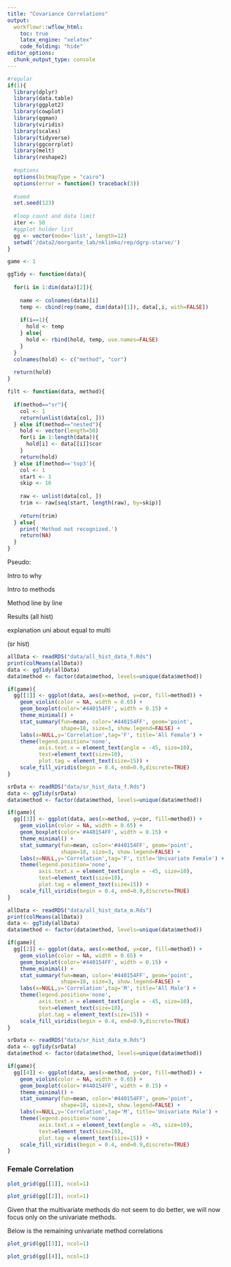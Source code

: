 ```yaml
---
title: "Covariance Correlations"
output:
  workflowr::wflow_html:
    toc: true
    latex_engine: "xelatex"
    code_folding: "hide"
editor_options:
  chunk_output_type: console
---
```



```r
#regular
if(1){
  library(dplyr)
  library(data.table)
  library(ggplot2)
  library(cowplot)
  library(qqman)
  library(viridis)
  library(scales)
  library(tidyverse)
  library(ggcorrplot)
  library(melt)
  library(reshape2)
  
  #options
  options(bitmapType = "cairo")
  options(error = function() traceback(3))
  
  #seed
  set.seed(123)
  
  #loop count and data limit
  iter <- 50
  #ggplot holder list
  gg <- vector(mode='list', length=12)
  setwd('/data2/morgante_lab/nklimko/rep/dgrp-starve/')
}
```

```r

game <- 1

ggTidy <- function(data){
  
  for(i in 1:dim(data)[2]){
    
    name <- colnames(data)[i]
    temp <- cbind(rep(name, dim(data)[1]), data[,i, with=FALSE])
    
    if(i==1){
      hold <- temp
    } else{
      hold <- rbind(hold, temp, use.names=FALSE)
    }
  }
  colnames(hold) <- c("method", "cor")
  
  return(hold)
}

filt <- function(data, method){
  
  if(method=="sr"){
    col <- 1
    return(unlist(data[col, ]))
  } else if(method=="nested"){
    hold <- vector(length=50)
    for(i in 1:length(data)){
      hold[i] <- data[[i]]$cor 
    }
    return(hold)
  } else if(method=='top3'){
    col <- 1
    start <- 1
    skip <- 16
    
    raw <- unlist(data[col, ])
    trim <- raw[seq(start, length(raw), by=skip)]
    
    return(trim)
  } else{
    print('Method not recognized.')
    return(NA)
  }
}


```




Pseudo:

Intro to why

Intro to methods

Method line by line

Results
(all hist)

explanation uni about equal to multi

(sr hist)


```r

allData <- readRDS("data/all_hist_data_f.Rds")
print(colMeans(allData))
data <- ggTidy(allData)
data$method <- factor(data$method, levels=unique(data$method))

if(game){
  gg[[1]] <- ggplot(data, aes(x=method, y=cor, fill=method)) +
    geom_violin(color = NA, width = 0.65) +
    geom_boxplot(color='#440154FF', width = 0.15) +
    theme_minimal() +
    stat_summary(fun=mean, color='#440154FF', geom='point', 
                 shape=18, size=3, show.legend=FALSE) +
    labs(x=NULL,y='Correlation',tag='F', title='All Female') +
    theme(legend.position='none',
          axis.text.x = element_text(angle = -45, size=10),
          text=element_text(size=10),
          plot.tag = element_text(size=15)) +
    scale_fill_viridis(begin = 0.4, end=0.9,discrete=TRUE)
}

srData <- readRDS("data/sr_hist_data_f.Rds")
data <- ggTidy(srData)
data$method <- factor(data$method, levels=unique(data$method))

if(game){
  gg[[3]] <- ggplot(data, aes(x=method, y=cor, fill=method)) +
    geom_violin(color = NA, width = 0.65) +
    geom_boxplot(color='#440154FF', width = 0.15) +
    theme_minimal() +
    stat_summary(fun=mean, color='#440154FF', geom='point', 
                 shape=18, size=3, show.legend=FALSE) +
    labs(x=NULL,y='Correlation',tag='F', title='Univariate Female') +
    theme(legend.position='none',
          axis.text.x = element_text(angle = -45, size=10),
          text=element_text(size=10),
          plot.tag = element_text(size=15)) +
    scale_fill_viridis(begin = 0.4, end=0.9,discrete=TRUE)
}


```

```r

allData <- readRDS("data/all_hist_data_m.Rds")
print(colMeans(allData))
data <- ggTidy(allData)
data$method <- factor(data$method, levels=unique(data$method))

if(game){
  gg[[2]] <- ggplot(data, aes(x=method, y=cor, fill=method)) +
    geom_violin(color = NA, width = 0.65) +
    geom_boxplot(color='#440154FF', width = 0.15) +
    theme_minimal() +
    stat_summary(fun=mean, color='#440154FF', geom='point', 
                 shape=18, size=3, show.legend=FALSE) +
    labs(x=NULL,y='Correlation',tag='M', title='All Male') +
    theme(legend.position='none',
          axis.text.x = element_text(angle = -45, size=10),
          text=element_text(size=10),
          plot.tag = element_text(size=15)) +
    scale_fill_viridis(begin = 0.4, end=0.9,discrete=TRUE)
}

srData <- readRDS("data/sr_hist_data_m.Rds")
data <- ggTidy(srData)
data$method <- factor(data$method, levels=unique(data$method))

if(game){
  gg[[4]] <- ggplot(data, aes(x=method, y=cor, fill=method)) +
    geom_violin(color = NA, width = 0.65) +
    geom_boxplot(color='#440154FF', width = 0.15) +
    theme_minimal() +
    stat_summary(fun=mean, color='#440154FF', geom='point', 
                 shape=18, size=3, show.legend=FALSE) +
    labs(x=NULL,y='Correlation',tag='M', title='Univariate Male') +
    theme(legend.position='none',
          axis.text.x = element_text(angle = -45, size=10),
          text=element_text(size=10),
          plot.tag = element_text(size=15)) +
    scale_fill_viridis(begin = 0.4, end=0.9,discrete=TRUE)
}

```

### Female Correlation 

```r

plot_grid(gg[[1]], ncol=1)

plot_grid(gg[[2]], ncol=1)

```



Given that the multivariate methods do not seem to do better, we will now focus only on the univariate methods.

Below is the remaining univariate method correlations


```r

plot_grid(gg[[3]], ncol=1)

plot_grid(gg[[4]], ncol=1)

```











